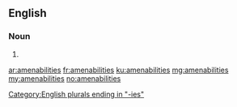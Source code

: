 ==English==

===Noun===
{{head|en|plural}}

# {{plural of|amenability|lang=en}}

[[Category:English plurals ending in "-ies"]]

[[ar:amenabilities]]
[[fr:amenabilities]]
[[ku:amenabilities]]
[[mg:amenabilities]]
[[my:amenabilities]]
[[no:amenabilities]]